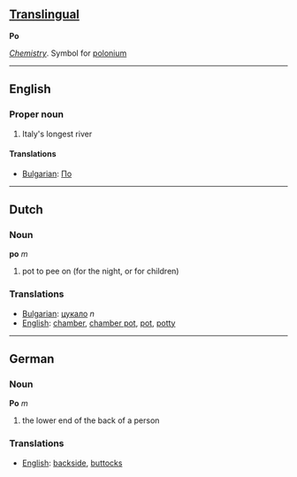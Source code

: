 == [[Translingual]] ==
'''Po'''

''[[Chemistry]]''. Symbol for [[polonium]]
----
==English==
===Proper noun===

# Italy's longest river

====Translations====

*[[Bulgarian]]: [[По]]

----
==Dutch==
===Noun===

'''po''' ''m''

# pot to pee on (for the night, or for children)

===Translations===
*[[Bulgarian]]: [[цукало]] ''n''
*[[English]]: [[chamber]], [[chamber pot]], [[pot]], [[potty]]

----
==German==
===Noun===

'''Po''' ''m''

# the lower end of the back of a person

===Translations===
*[[English]]: [[backside]], [[buttocks]]